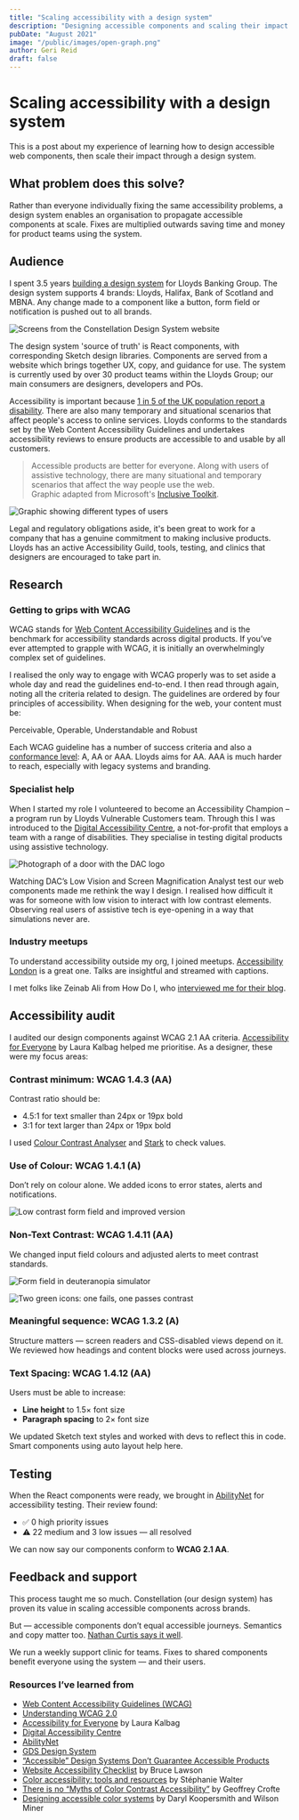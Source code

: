 ```yaml
---
title: "Scaling accessibility with a design system"
description: "Designing accessible components and scaling their impact through a design system."
pubDate: "August 2021"
image: "/public/images/open-graph.png"
author: Geri Reid
draft: false
---
```


# Scaling accessibility with a design system

This is a post about my experience of learning how to design accessible web components, then scale their impact through a design system.

## What problem does this solve?

Rather than everyone individually fixing the same accessibility problems, a design system enables an organisation to propagate accessible components at scale. Fixes are multiplied outwards saving time and money for product teams using the system.

## Audience

I spent 3.5 years [building a design system](design-systems.html) for Lloyds Banking Group. The design system supports 4 brands: Lloyds, Halifax, Bank of Scotland and MBNA. Any change made to a component like a button, form field or notification is pushed out to all brands.

![Screens from the Constellation Design System website](/images/accessible-design-system.png)

The design system 'source of truth' is React components, with corresponding Sketch design libraries. Components are served from a website which brings together UX, copy, and guidance for use. The system is currently used by over 30 product teams within the Lloyds Group; our main consumers are designers, developers and POs.

Accessibility is important because [1 in 5 of the UK population report a disability](https://www.gov.uk/government/statistics/family-resources-survey-financial-year-201617). There are also many temporary and situational scenarios that affect people's access to online services. Lloyds conforms to the standards set by the Web Content Accessibility Guidelines and undertakes accessibility reviews to ensure products are accessible to and usable by all customers.

> Accessible products are better for everyone. Along with users of assistive technology, there are many situational and temporary scenarios that affect the way people use the web.  
> Graphic adapted from Microsoft's [Inclusive Toolkit](https://www.microsoft.com/design/inclusive/).

![Graphic showing different types of users](/images/persona-spectrum.png)

Legal and regulatory obligations aside, it's been great to work for a company that has a genuine commitment to making inclusive products. Lloyds has an active Accessibility Guild, tools, testing, and clinics that designers are encouraged to take part in.

## Research

### Getting to grips with WCAG

WCAG stands for [Web Content Accessibility Guidelines](https://www.w3.org/TR/WCAG21/) and is the benchmark for accessibility standards across digital products. If you’ve ever attempted to grapple with WCAG, it is initially an overwhelmingly complex set of guidelines.

I realised the only way to engage with WCAG properly was to set aside a whole day and read the guidelines end-to-end. I then read through again, noting all the criteria related to design. The guidelines are ordered by four principles of accessibility. When designing for the web, your content must be:

Perceivable, Operable, Understandable and Robust

Each WCAG guideline has a number of success criteria and also a [conformance level](https://www.w3.org/TR/UNDERSTANDING-WCAG20/conformance.html): A, AA or AAA. Lloyds aims for AA. AAA is much harder to reach, especially with legacy systems and branding.

### Specialist help

When I started my role I volunteered to become an Accessibility Champion – a program run by Lloyds Vulnerable Customers team. Through this I was introduced to the [Digital Accessibility Centre](https://digitalaccessibilitycentre.org), a not-for-profit that employs a team with a range of disabilities. They specialise in testing digital products using assistive technology.

![Photograph of a door with the DAC logo](/images/DAC.jpg)

Watching DAC’s Low Vision and Screen Magnification Analyst test our web components made me rethink the way I design. I realised how difficult it was for someone with low vision to interact with low contrast elements. Observing real users of assistive tech is eye-opening in a way that simulations never are.

### Industry meetups

To understand accessibility outside my org, I joined meetups. [Accessibility London](https://www.meetup.com/London-Accessibility-Meetup/) is a great one. Talks are insightful and streamed with captions.

I met folks like Zeinab Ali from How Do I, who [interviewed me for their blog](https://wearehowdoi.com/news/2019/8/26/takefivewith-geri-reid).

## Accessibility audit

I audited our design components against WCAG 2.1 AA criteria. [Accessibility for Everyone](https://laurakalbag.com/book/) by Laura Kalbag helped me prioritise. As a designer, these were my focus areas:

### Contrast minimum: WCAG 1.4.3 (AA)

Contrast ratio should be:

- 4.5:1 for text smaller than 24px or 19px bold  
- 3:1 for text larger than 24px or 19px bold

I used [Colour Contrast Analyser](https://developer.paciellogroup.com/resources/contrastanalyser/) and [Stark](https://getstark.co/) to check values.

### Use of Colour: WCAG 1.4.1 (A)

Don’t rely on colour alone. We added icons to error states, alerts and notifications.

![Low contrast form field and improved version](/images/form-field-error.png)

### Non-Text Contrast: WCAG 1.4.11 (AA)

We changed input field colours and adjusted alerts to meet contrast standards.

![Form field in deuteranopia simulator](/images/improved-colour-contrast.png)

![Two green icons: one fails, one passes contrast](/images/improved-colour-contrast2.png)

### Meaningful sequence: WCAG 1.3.2 (A)

Structure matters — screen readers and CSS-disabled views depend on it. We reviewed how headings and content blocks were used across journeys.

### Text Spacing: WCAG 1.4.12 (AA)

Users must be able to increase:

- **Line height** to 1.5× font size  
- **Paragraph spacing** to 2× font size

We updated Sketch text styles and worked with devs to reflect this in code. Smart components using auto layout help here.

## Testing

When the React components were ready, we brought in [AbilityNet](https://abilitynet.org.uk/) for accessibility testing. Their review found:

- ✅ 0 high priority issues  
- ⚠️ 22 medium and 3 low issues — all resolved

We can now say our components conform to **WCAG 2.1 AA**.

## Feedback and support

This process taught me so much. Constellation (our design system) has proven its value in scaling accessible components across brands.

But — accessible components don’t equal accessible journeys. Semantics and copy matter too. [Nathan Curtis says it well](https://medium.com/eightshapes-llc/accessible-design-systems-dont-guarantee-accessible-products-3478e3a462ba).

We run a weekly support clinic for teams. Fixes to shared components benefit everyone using the system — and their users.

### Resources I’ve learned from

- [Web Content Accessibility Guidelines (WCAG)](https://www.w3.org/TR/WCAG21/)
- [Understanding WCAG 2.0](https://www.w3.org/TR/UNDERSTANDING-WCAG20/intro.html)
- [Accessibility for Everyone](https://laurakalbag.com/book/) by Laura Kalbag
- [Digital Accessibility Centre](https://digitalaccessibilitycentre.org)
- [AbilityNet](https://abilitynet.org.uk/)
- [GDS Design System](https://design-system.service.gov.uk/)
- [“Accessible” Design Systems Don’t Guarantee Accessible Products](https://medium.com/eightshapes-llc/accessible-design-systems-dont-guarantee-accessible-products-3478e3a462ba)
- [Website Accessibility Checklist](https://websitesetup.org/web-accessibility-checklist/) by Bruce Lawson
- [Color accessibility: tools and resources](https://stephaniewalter.design/blog/color-accessibility-tools-resources-to-design-inclusive-products/) by Stéphanie Walter
- [There is no “Myths of Color Contrast Accessibility”](https://www.creativejuiz.fr/blog/en/user-experience/there-is-no-myths-of-color-contrast-accessibility) by Geoffrey Crofte
- [Designing accessible color systems](https://stripe.com/blog/accessible-color-systems) by Daryl Koopersmith and Wilson Miner
